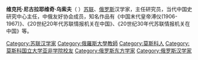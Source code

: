 {{Unreferenced|time=2020-10-28T09:24:07+00:00}}
'''维克托·尼古拉耶维奇·乌索夫'''（{{lang-ru|Виктор Николаевич Усов}}  {{bd|1943年|1月5日||}}）[[苏联|苏联]]、[[俄罗斯|俄罗斯]]汉学家，{{link-ru|俄罗斯科学院远东研究所|Институт Дальнего Востока РАН}}主任研究员，当代中国史研究中心主任，中俄友好协会成员，知名作品有《中国末代皇帝溥仪(1906-1967)》、《20世纪20年代苏联情报机关在中国》、《20世纪30年代苏联情报机关在中国》等。

[[Category:苏联汉学家|Category:苏联汉学家]]
[[Category:俄羅斯大學教師|Category:俄羅斯大學教師]]
[[Category:莫斯科人|Category:莫斯科人]]
[[Category:莫斯科国立大学亚非学院校友|Category:莫斯科国立大学亚非学院校友]]
[[Category:俄罗斯东方学家|Category:俄罗斯东方学家]]
[[Category:俄罗斯汉学家|Category:俄罗斯汉学家]]